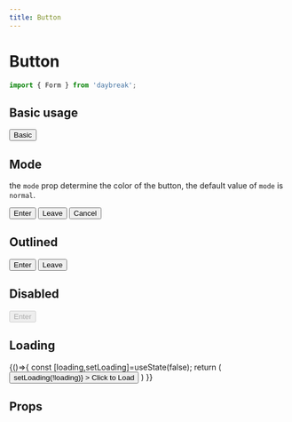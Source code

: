 ```yaml
---
title: Button
---
```



# Button

```javascript
import { Form } from 'daybreak';
```

## Basic usage

<Playground>
  <Button>Basic</Button>
</Playground>

## Mode

the `mode` prop determine the color of the button, the default value of `mode` is `normal`.

<Playground>
  <Button mode="primary">Enter</Button>
  <Button mode="danger">Leave</Button>
  <Button mode="normal">Cancel</Button>
</Playground>

## Outlined

<Playground>
  <Button outlined>Enter</Button>
  <Button outlined mode="danger">Leave</Button>
</Playground>

## Disabled

<Playground>
  <Button disabled>Enter</Button>
</Playground>

## Loading

<Playground>
  {()=>{
    const [loading,setLoading]=useState(false);
    return (
      <Button 
        loading={loading}
        onClick={()=>setLoading(!loading)}
      >
        Click to Load
      </Button>
    )
  }}
</Playground>

## Props

<Props of={Button} />
